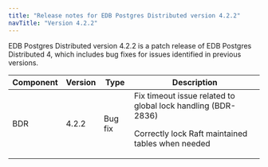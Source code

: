 ```yaml
---
title: "Release notes for EDB Postgres Distributed version 4.2.2"
navTitle: "Version 4.2.2"
---
```


EDB Postgres Distributed version 4.2.2 is a patch release of EDB Postgres Distributed 4, which includes bug fixes for issues identified in previous versions.

| Component | Version |  Type   |                                                   Description                                                           |
| --------- | ------- | ------- | ------------------------------------------------------------------------------------------------------------------------|
| BDR       | 4.2.2   | Bug fix | Fix timeout issue related to global lock handling (BDR-2836) <p> Correctly lock Raft maintained tables when needed </p> |

